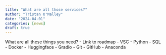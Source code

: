 ```yaml
---
title: "What are all those services?"
author: "Tristan O'Malley"
date: "2024-04-01"
categories: [news]
draft: true
---
```


What are all these things you need?
- Link to roadmap
- VSC
- Python
- SQL
- Docker
- Huggingface
- Gradio
- Git
- GitHub
- Anaconda

